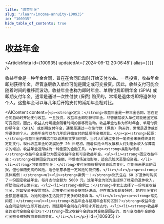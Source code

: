 ```yaml
---
title: "收益年金"
slug: "/learn/income-annuity-100935"
id: "100935"
hide_table_of_contents: true
---
```



# 收益年金

<ArticleMeta id={100935} updatedAt={'2024-09-12 20:06:45'} alias={`[]`} />
<div className='border-solid border-b border-t-0 my-4 border-[var(--ifm-color-gray-300)]' />

收益年金是一种年金合同，旨在在合同启动时开始支付收益。一旦投资，收益年金即刻获得年金，尽管底层收入单位可能是固定或可变投资。因此，收益支付可能会随着时间的推移而波动。收益年金也称为即时年金、单期付费即期年金 (SPIA) 或即期支付年金，通常是通过一次性付款 (保费) 购买的，常常是退休或即将退休的个人。这些年金可以与几年后开始支付的延期年金相对比。

<AIContent content={`<p><strong>定义：</strong>收益年金是一种年金合同，旨在在合同启动时开始支付收益。一旦投资，收益年金即刻获得年金，尽管底层收入单位可能是固定或可变投资。因此，收益支付可能会随着时间的推移而波动。收益年金也称为即时年金、单期付费即期年金 (SPIA) 或即期支付年金，通常是通过一次性付款 (保费) 购买的，常常是退休或即将退休的个人。这些年金可以与几年后开始支付的延期年金相对比。</p><p><strong>起源：</strong>收益年金的概念可以追溯到古罗马时期，当时人们通过支付一笔资金来获得终身的定期支付。现代收益年金的发展始于 20 世纪初，随着保险业的发展和人们对退休收入保障需求的增加，收益年金逐渐成为一种重要的金融工具。</p><p><strong>类别与特点：</strong>收益年金主要分为固定收益年金和可变收益年金。<ul><li><strong>固定收益年金：</strong>提供固定的支付金额，不受市场波动影响，适合风险厌恶型投资者。</li><li><strong>可变收益年金：</strong>支付金额根据投资表现而变化，可能带来更高的回报，但也伴随更高的风险，适合愿意承担一定风险的投资者。</li></ul></p><p><strong>具体案例：</strong><ul><li><strong>案例一：</strong>张先生在 60 岁退休时购买了一份固定收益年金，每月支付金额为 5000 元。这笔年金为张先生提供了稳定的退休收入，帮助他应对日常开支。</li><li><strong>案例二：</strong>李女士选择了一份可变收益年金，将其投资于股票市场。尽管支付金额会随市场波动，但在市场表现良好时，她的年金支付金额显著增加，为她的退休生活提供了更多的财务自由。</li></ul></p><p><strong>常见问题：</strong><ul><li><strong>收益年金与延期年金有何区别？</strong>收益年金在合同启动时立即开始支付，而延期年金则在几年后才开始支付。</li><li><strong>收益年金的支付金额会变化吗？</strong>固定收益年金的支付金额是固定的，而可变收益年金的支付金额会根据投资表现而变化。</li></ul></p>`} id={100935} />
